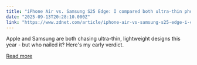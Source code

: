 ```yaml
---
title: "iPhone Air vs. Samsung S25 Edge: I compared both ultra-thin phones to decide a winner"
date: "2025-09-13T20:28:10.000Z"
link: "https://www.zdnet.com/article/iphone-air-vs-samsung-s25-edge-i-compared-both-ultra-thin-phones-to-decide-a-winner/"
---
```


Apple and Samsung are both chasing ultra-thin, lightweight designs this year - but who nailed it? Here's my early verdict.

[Read more](https://www.zdnet.com/article/iphone-air-vs-samsung-s25-edge-i-compared-both-ultra-thin-phones-to-decide-a-winner/)
